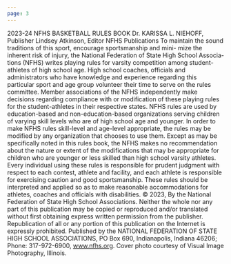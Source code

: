 ```yaml
---
page: 3
---
```


2023-24 NFHS BASKETBALL RULES BOOK Dr. KARISSA L. NIEHOFF, Publisher Lindsey Atkinson, Editor NFHS Publications To maintain the sound traditions of this sport, encourage sportsmanship and mini- mize the inherent risk of injury, the National Federation of State High School Associa- tions (NFHS) writes playing rules for varsity competition among student-athletes of high school age. High school coaches, officials and administrators who have knowledge and experience regarding this particular sport and age group volunteer their time to serve on the rules committee. Member associations of the NFHS independently make decisions regarding compliance with or modification of these playing rules for the student-athletes in their respective states. NFHS rules are used by education-based and non-education-based organizations serving children of varying skill levels who are of high school age and younger. In order to make NFHS rules skill-level and age-level appropriate, the rules may be modified by any organization that chooses to use them. Except as may be specifically noted in this rules book, the NFHS makes no recommendation about the nature or extent of the modifications that may be appropriate for children who are younger or less skilled than high school varsity athletes. Every individual using these rules is responsible for prudent judgment with respect to each contest, athlete and facility, and each athlete is responsible for exercising caution and good sportsmanship. These rules should be interpreted and applied so as to make reasonable accommodations for athletes, coaches and officials with disabilities. © 2023, By the National Federation of State High School Associations. Neither the whole nor any part of this publication may be copied or reproduced and/or translated without first obtaining express written permission from the publisher. Republication of all or any portion of this publication on the Internet is expressly prohibited. Published by the NATIONAL FEDERATION OF STATE HIGH SCHOOL ASSOCIATIONS, PO Box 690, Indianapolis, Indiana 46206; Phone: 317-972-6900, www.nfhs.org. Cover photo courtesy of Visual Image Photography, Illinois.